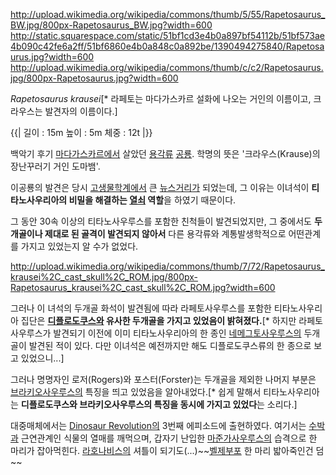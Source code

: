 http://upload.wikimedia.org/wikipedia/commons/thumb/5/55/Rapetosaurus_BW.jpg/800px-Rapetosaurus_BW.jpg?width=600
http://static.squarespace.com/static/51bf1cd3e4b0a897bf54112b/51bf573ae4b090c42fe6a2ff/51bf6860e4b0a848c0a892be/1390494275840/Rapetosaurus.jpg?width=600
http://upload.wikimedia.org/wikipedia/commons/thumb/c/c2/Rapetosaurus.jpg/800px-Rapetosaurus.jpg?width=600

''Rapetosaurus krausei''[* 라페토는 마다가스카르 설화에 나오는 거인의 이름이고, 크라우스는 발견자의 이름이다.]

{{|
길이 : 15m
높이 : 5m
체중 : 12t
|}}

백악기 후기 [[마다가스카르]]에서 살았던 [[용각류]] [[공룡]]. 학명의 뜻은 '크라우스(Krause)의 장난꾸러기 거인 도마뱀'.

이공룡의 발견은 당시 [[고생물학]]계에서 큰 [[뉴스]]거리가 되었는데, 그 이유는 이녀석이 '''티타노사우리아의 비밀을 해결하는 [[열쇠]] 역할'''을 하였기 때문이다.

그 동안 30속 이상의 티타노사우루스를 포함한 친척들이 발견되었지만, 그 중에서도 '''두개골이나 제대로 된 골격이 발견되지 않아서''' 다른 용각류와 계통발생학적으로 어떤관계를 가지고 있었는지 알 수가 없었다.

http://upload.wikimedia.org/wikipedia/commons/thumb/7/72/Rapetosaurus_krausei%2C_cast_skull%2C_ROM.jpg/800px-Rapetosaurus_krausei%2C_cast_skull%2C_ROM.jpg?width=600

그러나 이 녀석의 두개골 화석이 발견됨에 따라 라페토사우루스를 포함한 티타노사우리아 집단은 '''[[디플로도쿠스]]와 유사한 두개골을 가지고 있었음이 밝혀졌다.'''[* 하지만 라페토사우루스가 발견되기 이전에 이미 티타노사우리아의 한 종인 [[네메그토사우루스]]의 두개골이 발견된 적이 있다. 다만 이녀석은 예전까지만 해도 디플로도쿠스류의 한 종으로 보고 있었으니...]

그러나 명명자인 로저(Rogers)와 포스터(Forster)는 두개골을 제외한 나머지 부분은 [[브라키오사우루스]]의 특징을 띄고 있었음을 알아내었다.[* 쉽게 말해서 티타노사우리아는 '''디플로도쿠스와 브라키오사우루스의 특징을 동시에 가지고 있었다'''는 소리다.]

대중매체에서는 [[Dinosaur Revolution]]의 3번째 에피소드에 출현하였다. 여기서는 [[수박]]과 근연관계인 식물의 열매를 깨먹으며, 갑자기 난입한 [[마준가사우루스]]의 습격으로 한 마리가 잡아먹힌다. [[라호나비스]]의 셔틀이 되기도(...)~~[[벨제부포]] 한 마리 밟아죽인건 덤~~
